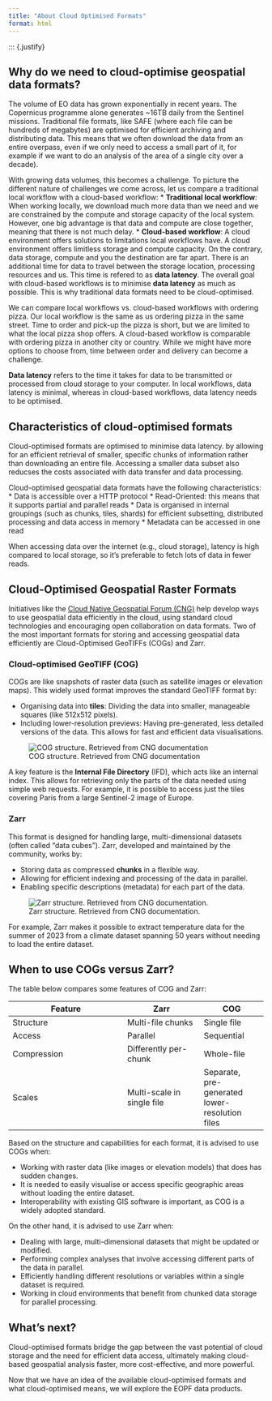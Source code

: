 ```yaml
---
title: "About Cloud Optimised Formats"
format: html
---
```

::: {.justify}

## Why do we need to cloud-optimise geospatial data formats? {.unnumbered}
The volume of EO data has grown exponentially in recent years. The Copernicus programme alone generates ~16TB daily from the Sentinel missions.
Traditional file formats, like SAFE (where each file can be hundreds of megabytes) are optimised for efficient archiving and distributing data. This means that we often download the data from an entire overpass, even if we only need to access a small part of it, for example if we want to do an analysis of the area of a single city over a decade).  

With growing data volumes, this becomes a challenge. To picture the different nature of challenges we come across, let us compare a traditional local workflow with a cloud-based workflow:
* **Traditional local workflow**: When working locally, we download much more data than we need and we are constrained by the compute and storage capacity of the local system. However, one big advantage is that data and compute are close together, meaning that there is not much delay.
* **Cloud-based workflow**: A cloud environment offers solutions to limitations local workflows have. A cloud environment offers limitless storage and compute capacity. On the contrary, data storage, compute and you the destination are far apart. There is an additional time for data to travel between the storage location, processing resources and us. This time is refered to as **data latency**. The overall goal with cloud-based workflows is to minimise **data latency** as much as possible. This is why traditional data formats need to be cloud-optimised.

We can compare local workflows vs. cloud-based workflows with ordering pizza. Our local workflow is the same as us ordering pizza in the same street. Time to order and pick-up the pizza is short, but we are limited to what the local pizza shop offers. A cloud-based workflow is comparable with ordering pizza in another city or country. While we might have more options to choose from, time between order and delivery can become a challenge.

::: {.callout-note}
**Data latency** refers to the time it takes for data to be transmitted or processed from cloud storage to your computer. In local workflows, data latency is minimal, whereas in cloud-based workflows, data latency needs to be optimised.
:::

## Characteristics of cloud-optimised formats
Cloud-optimised formats are optimised to minimise data latency. by allowing for an efficient retrieval of smaller, specific chunks of information rather than downloading an entire file. Accessing a smaller data subset also reducses the costs associated with data transfer and data processing.

Cloud-optimised geospatial data formats have the following characteristics:
* Data is accessible over a HTTP protocol
* Read-Oriented: this means that it supports partial and parallel reads
* Data is organised in internal groupings (such as chunks, tiles, shards) for efficient subsetting, distributed processing and data access in memory
* Metadata can be accessed in one read


::: {.callout-note}
When accessing data over the internet (e.g., cloud storage), latency is high compared to local storage, so it's preferable to fetch lots of data in fewer reads.
:::

## Cloud-Optimised Geospatial Raster Formats {.unnumbered}
Initiatives like the [Cloud Native Geospatial Forum (CNG)](https://cloudnativegeo.org/) help develop ways to use geospatial data efficiently in the cloud, using standard cloud technologies and encouraging open collaboration on data formats. Two of the most important formats for storing and accessing geospatial data efficiently are Cloud-Optimised GeoTIFFs (COGs) and Zarr.

### Cloud-optimised GeoTIFF (COG) {.unnumbered}

COGs are like snapshots of raster data (such as satellite images or elevation maps). This widely used format improves the standard GeoTIFF format by:

- Organising data into **tiles**: Dividing the data into smaller, manageable squares (like 512x512 pixels).
- Including lower-resolution previews: Having pre-generated, less detailed versions of the data. This allows for fast and efficient data visualisations.

![COG structure. Retrieved from CNG documentation](img/cogtiff.png)

A key feature is the **Internal File Directory** (IFD), which acts like an internal index. This allows for retrieving only the parts of the data needed using simple web requests. For example, it is possible to access just the tiles covering Paris from a large Sentinel-2 image of Europe.

### Zarr {.unnumbered}
This format is designed for handling large, multi-dimensional datasets (often called "data cubes"). Zarr, developed and maintained by the community, works by:

- Storing data as compressed **chunks** in a flexible way.
- Allowing for efficient indexing and processing of the data in parallel.
- Enabling specific descriptions (metadata) for each part of the data.

![Zarr structure. Retrieved from CNG documentation.](img/zarr1.png)

For example, Zarr makes it possible to extract temperature data for the summer of 2023 from a climate dataset spanning 50 years without needing to load the entire dataset.


## When to use COGs versus Zarr? {.unnumbered}
The table below compares some features of COG and Zarr:

| Feature | Zarr | COG |
|---------|------|-----|
| Structure | Multi-file chunks | Single file |
| Access | Parallel | Sequential |
| Compression | Differently per-chunk | Whole-file |
| Scales | Multi-scale in single file | Separate, pre-generated lower-resolution files |

Based on the structure and capabilities for each format, it is advised to use COGs when:

- Working with raster data (like images or elevation models) that does has sudden changes.
- It is needed to easily visualise or access specific geographic areas without loading the entire dataset.
- Interoperability with existing GIS software is important, as COG is a widely adopted standard.

On the other hand, it is advised to use Zarr when:

- Dealing with large, multi-dimensional datasets that might be updated or modified.
- Performing complex analyses that involve accessing different parts of the data in parallel.
- Efficiently handling different resolutions or variables within a single dataset is required.
- Working in cloud environments that benefit from chunked data storage for parallel processing.

## What's next? {.unnumbered}
Cloud-optimised formats bridge the gap between the vast potential of cloud storage and the need for efficient data access, ultimately making cloud-based geospatial analysis faster, more cost-effective, and more powerful.

Now that we have an idea of the available cloud-optimised formats and what cloud-optimised means, we will explore the EOPF data products.
